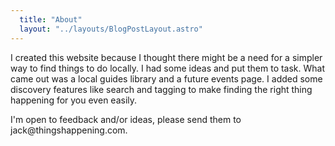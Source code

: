 ```yaml
---
  title: "About"
  layout: "../layouts/BlogPostLayout.astro"
---
```


<div>
  <div>
    <OptimizedImage height={300} width={300}  src="/images/jb-about.webp" alt="author about photo" />
    <p class="pb-5">
      I created this website because I thought there might be a need for a simpler way to find things to do locally. I had some ideas and put them to task. What came out was a local guides library and a future events page. I added some discovery features like search and tagging to make finding the right thing happening for you even easily.
    </p>
    <p style="display: block;" class="pt-10">
      I'm open to feedback and/or ideas, please send them to jack@thingshappening.com.
    </p>
  </div>
</div>